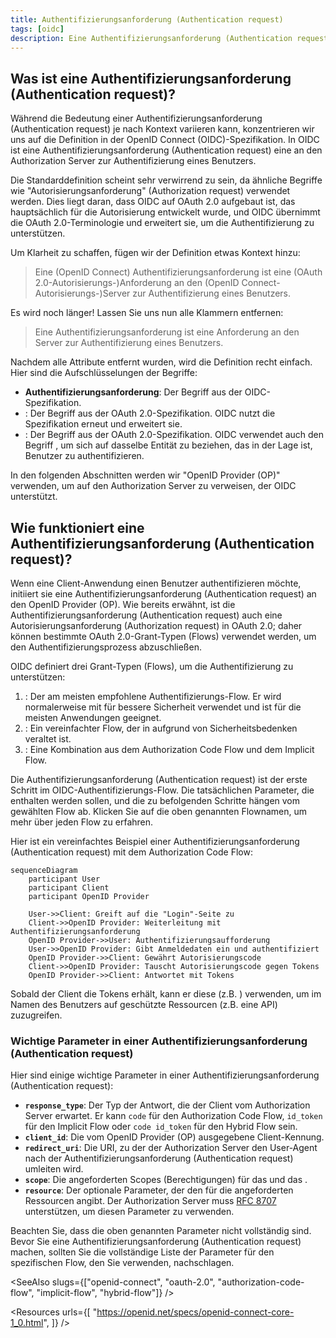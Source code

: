 ```yaml
---
title: Authentifizierungsanforderung (Authentication request)
tags: [oidc]
description: Eine Authentifizierungsanforderung (Authentication request) ist eine OpenID Connect (OIDC)-Anforderung zur Authentifizierung eines Benutzers. Sie nutzt die OAuth 2.0-Autorisierungsanforderung wieder und erweitert sie, um die Authentifizierung zu unterstützen.
---
```


## Was ist eine Authentifizierungsanforderung (Authentication request)?

Während die Bedeutung einer Authentifizierungsanforderung (Authentication request) je nach Kontext variieren kann, konzentrieren wir uns auf die Definition in der OpenID Connect (OIDC)-Spezifikation. In OIDC ist eine Authentifizierungsanforderung (Authentication request) eine <Ref slug="authorization-request" /> an den Authorization Server zur Authentifizierung eines Benutzers.

Die Standarddefinition scheint sehr verwirrend zu sein, da ähnliche Begriffe wie "Autorisierungsanforderung" (Authorization request) verwendet werden. Dies liegt daran, dass OIDC auf OAuth 2.0 aufgebaut ist, das hauptsächlich für die Autorisierung entwickelt wurde, und OIDC übernimmt die OAuth 2.0-Terminologie und erweitert sie, um die Authentifizierung zu unterstützen.

Um Klarheit zu schaffen, fügen wir der Definition etwas Kontext hinzu:

> Eine (OpenID Connect) Authentifizierungsanforderung ist eine (OAuth 2.0-Autorisierungs-)Anforderung an den (OpenID Connect-Autorisierungs-)Server zur Authentifizierung eines Benutzers.

Es wird noch länger! Lassen Sie uns nun alle Klammern entfernen:

> Eine Authentifizierungsanforderung ist eine Anforderung an den Server zur Authentifizierung eines Benutzers.

Nachdem alle Attribute entfernt wurden, wird die Definition recht einfach. Hier sind die Aufschlüsselungen der Begriffe:

- **Authentifizierungsanforderung**: Der Begriff aus der OIDC-Spezifikation.
- <Ref slug="authorization-request" />: Der Begriff aus der OAuth 2.0-Spezifikation. OIDC nutzt die Spezifikation erneut und erweitert sie.
- <Ref slug="authorization-server" />: Der Begriff aus der OAuth 2.0-Spezifikation. OIDC verwendet auch den Begriff <Ref slug="openid-connect" headingId="openid-provider-op" />, um sich auf dasselbe Entität zu beziehen, das in der Lage ist, Benutzer zu authentifizieren.

In den folgenden Abschnitten werden wir "OpenID Provider (OP)" verwenden, um auf den Authorization Server zu verweisen, der OIDC unterstützt.

## Wie funktioniert eine Authentifizierungsanforderung (Authentication request)?

Wenn eine Client-Anwendung einen Benutzer authentifizieren möchte, initiiert sie eine Authentifizierungsanforderung (Authentication request) an den OpenID Provider (OP). Wie bereits erwähnt, ist die Authentifizierungsanforderung (Authentication request) auch eine Autorisierungsanforderung (Authorization request) in OAuth 2.0; daher können bestimmte OAuth 2.0-Grant-Typen (Flows) verwendet werden, um den Authentifizierungsprozess abzuschließen.

OIDC definiert drei Grant-Typen (Flows), um die Authentifizierung zu unterstützen:

1. <Ref slug="authorization-code-flow" />: Der am meisten empfohlene Authentifizierungs-Flow. Er wird normalerweise mit <Ref slug="pkce" /> für bessere Sicherheit verwendet und ist für die meisten Anwendungen geeignet.
2. <Ref slug="implicit-flow" />: Ein vereinfachter Flow, der in <Ref slug="oauth-2.1" /> aufgrund von Sicherheitsbedenken veraltet ist.
3. <Ref slug="hybrid-flow" />: Eine Kombination aus dem Authorization Code Flow und dem Implicit Flow.

Die Authentifizierungsanforderung (Authentication request) ist der erste Schritt im OIDC-Authentifizierungs-Flow. Die tatsächlichen Parameter, die enthalten werden sollen, und die zu befolgenden Schritte hängen vom gewählten Flow ab. Klicken Sie auf die oben genannten Flownamen, um mehr über jeden Flow zu erfahren.

Hier ist ein vereinfachtes Beispiel einer Authentifizierungsanforderung (Authentication request) mit dem Authorization Code Flow:

```mermaid
sequenceDiagram
    participant User
    participant Client
    participant OpenID Provider

    User->>Client: Greift auf die "Login"-Seite zu
    Client->>OpenID Provider: Weiterleitung mit Authentifizierungsanforderung
    OpenID Provider->>User: Authentifizierungsaufforderung
    User->>OpenID Provider: Gibt Anmeldedaten ein und authentifiziert
    OpenID Provider->>Client: Gewährt Autorisierungscode
    Client->>OpenID Provider: Tauscht Autorisierungscode gegen Tokens
    OpenID Provider->>Client: Antwortet mit Tokens
```

Sobald der Client die Tokens erhält, kann er diese (z.B. <Ref slug="access-token" />) verwenden, um im Namen des Benutzers auf geschützte Ressourcen (z.B. eine API) zuzugreifen.

### Wichtige Parameter in einer Authentifizierungsanforderung (Authentication request)

Hier sind einige wichtige Parameter in einer Authentifizierungsanforderung (Authentication request):

- **`response_type`**: Der Typ der Antwort, die der Client vom Authorization Server erwartet. Er kann `code` für den Authorization Code Flow, `id_token` für den Implicit Flow oder `code id_token` für den Hybrid Flow sein.
- **`client_id`**: Die vom OpenID Provider (OP) ausgegebene Client-Kennung.
- **`redirect_uri`**: Die URI, zu der der Authorization Server den User-Agent nach der Authentifizierungsanforderung (Authentication request) umleiten wird.
- **`scope`**: Die angeforderten <Ref slug="scope">Scopes</Ref> (Berechtigungen) für das <Ref slug="id-token" /> und das <Ref slug="access-token" />.
- **`resource`**: Der optionale Parameter, der den <Ref slug="resource-indicator" /> für die angeforderten Ressourcen angibt. Der Authorization Server muss [RFC 8707](https://datatracker.ietf.org/doc/html/rfc8707) unterstützen, um diesen Parameter zu verwenden.

Beachten Sie, dass die oben genannten Parameter nicht vollständig sind. Bevor Sie eine Authentifizierungsanforderung (Authentication request) machen, sollten Sie die vollständige Liste der Parameter für den spezifischen Flow, den Sie verwenden, nachschlagen.

<SeeAlso slugs={["openid-connect", "oauth-2.0", "authorization-code-flow", "implicit-flow", "hybrid-flow"]} />

<Resources
  urls={[
    "https://openid.net/specs/openid-connect-core-1_0.html",
  ]}
/>